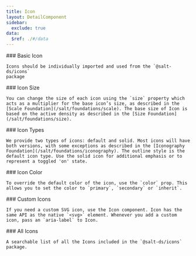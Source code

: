 ```yaml
---
title: Icon
layout: DetailComponent
sidebar:
  exclude: true
data:
  $ref: ./#/data
---
```


<LivePreviewControls>
  <LivePreview componentName="icon" exampleName="BasicIcon">
    ### Basic Icon

    Icons should be individually imported and used from the `@salt-ds/icons`
    package

  </LivePreview>
  <LivePreview componentName="icon" exampleName="IconSize">
    ### Icon Size

    You can change the size of each icon using the `size` property which acts as a multiplier for the base icon’s size, as described in the [Scale Foundation](/salt/foundations/scale). The base size of Icon is based on the active density as described in the [Size Foundation](/salt/foundations/size).

  </LivePreview>
  <LivePreview componentName="icon" exampleName="IconTypes">
    ### Icon Types

    We provide two types of icons: default and solid. Most icons will have both versions, with some exceptions as described in the [Iconography Foundation](/salt/foundations/iconography). The outline style is the default icon type. Use the solid icon for additional emphasis or to represent a toggled 'on' state.

  </LivePreview>
  <LivePreview componentName="icon" exampleName="IconColor">
    ### Icon Color
    
    To override the default color of the icon, use the `color` prop. This allows you to set the color to `primary`, `secondary` or `inherit`.

  </LivePreview>
  <LivePreview componentName="icon" exampleName="CustomIcon">
    ### Custom Icons

    If you need a custom SVG icon, use the Icon component. Icon has the same API as the native `<svg>` element. Whenever you add a custom icon, pass an `aria-label` to Icon.

  </LivePreview>
  <LivePreview componentName="icon" exampleName="AllIcons">
    ### All Icons

    A searchable list of all the Icons included in the `@salt-ds/icons` package.

  </LivePreview>
  
</LivePreviewControls>
